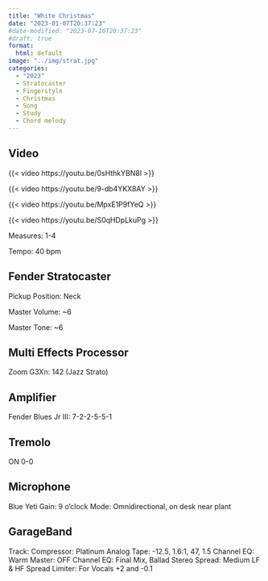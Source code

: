```yaml
---
title: "White Christmas"
date: "2023-01-07T20:37:23"
#date-modified: "2023-07-10T20:37:23"
#draft: true
format: 
  html: default
image: "../img/strat.jpg"
categories:
  - "2023"
  - Stratocaster
  - Fingerstyle
  - Christmas
  - Song
  - Study
  - Chord melody
---
```


## Video

{{< video https://youtu.be/0sHthkYBN8I >}}

{{< video https://youtu.be/9-db4YKX8AY >}}

{{< video https://youtu.be/MpxE1P9fYeQ >}}

{{< video https://youtu.be/S0qHDpLkuPg >}}

Measures: 1-4

Tempo: 40 bpm

## Fender Stratocaster

Pickup Position: Neck

Master Volume: \~6

Master Tone: \~6

## Multi Effects Processor

Zoom G3Xn: 142 (Jazz Strato)

## Amplifier

Fender Blues Jr III: 7-2-2-5-5-1

## Tremolo

ON 0-0

## Microphone

Blue Yeti Gain: 9 o'clock Mode: Omnidirectional, on desk near plant

## GarageBand

Track: Compressor: Platinum Analog Tape: -12.5, 1.6:1, 47, 1.5 Channel EQ: Warm Master: OFF Channel EQ: Final Mix, Ballad Stereo Spread: Medium LF & HF Spread Limiter: For Vocals +2 and -0.1
